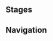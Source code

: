 {{Genius Invokation TCG Character Stages Intro}}

==Stages==
{{Genius Invokation TCG Stages/Detailed|Sareh}}

==Navigation==
{{Genius Invokation TCG Stages Navbox}}